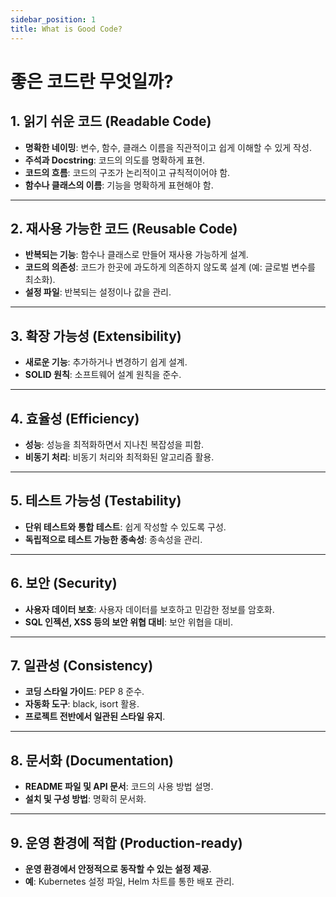 ```yaml
---
sidebar_position: 1
title: What is Good Code?
---
```


# 좋은 코드란 무엇일까?

## 1. 읽기 쉬운 코드 (Readable Code)
- **명확한 네이밍**: 변수, 함수, 클래스 이름을 직관적이고 쉽게 이해할 수 있게 작성.
- **주석과 Docstring**: 코드의 의도를 명확하게 표현.
- **코드의 흐름**: 코드의 구조가 논리적이고 규칙적이어야 함.
- **함수나 클래스의 이름**: 기능을 명확하게 표현해야 함.

---

## 2. 재사용 가능한 코드 (Reusable Code)
- **반복되는 기능**: 함수나 클래스로 만들어 재사용 가능하게 설계.
- **코드의 의존성**: 코드가 한곳에 과도하게 의존하지 않도록 설계 (예: 글로벌 변수를 최소화).
- **설정 파일**: 반복되는 설정이나 값을 관리.

---

## 3. 확장 가능성 (Extensibility)
- **새로운 기능**: 추가하거나 변경하기 쉽게 설계.
- **SOLID 원칙**: 소프트웨어 설계 원칙을 준수.

---

## 4. 효율성 (Efficiency)
- **성능**: 성능을 최적화하면서 지나친 복잡성을 피함.
- **비동기 처리**: 비동기 처리와 최적화된 알고리즘 활용.

---

## 5. 테스트 가능성 (Testability)
- **단위 테스트와 통합 테스트**: 쉽게 작성할 수 있도록 구성.
- **독립적으로 테스트 가능한 종속성**: 종속성을 관리.

---

## 6. 보안 (Security)
- **사용자 데이터 보호**: 사용자 데이터를 보호하고 민감한 정보를 암호화.
- **SQL 인젝션, XSS 등의 보안 위협 대비**: 보안 위협을 대비.

---

## 7. 일관성 (Consistency)
- **코딩 스타일 가이드**: PEP 8 준수.
- **자동화 도구**: black, isort 활용.
- **프로젝트 전반에서 일관된 스타일 유지**.

---

## 8. 문서화 (Documentation)
- **README 파일 및 API 문서**: 코드의 사용 방법 설명.
- **설치 및 구성 방법**: 명확히 문서화.

---

## 9. 운영 환경에 적합 (Production-ready)
- **운영 환경에서 안정적으로 동작할 수 있는 설정 제공**.
- **예**: Kubernetes 설정 파일, Helm 차트를 통한 배포 관리.
